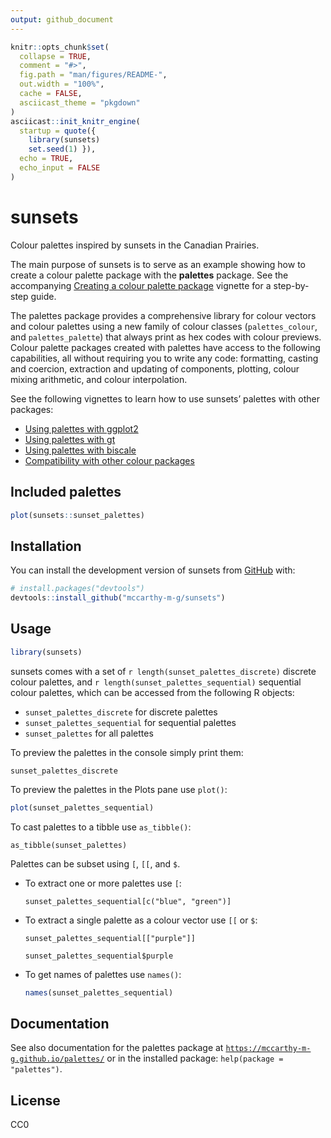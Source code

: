 ```yaml
---
output: github_document
---
```


<!-- README.md is generated from README.Rmd. Please edit that file -->

```r
knitr::opts_chunk$set(
  collapse = TRUE,
  comment = "#>",
  fig.path = "man/figures/README-",
  out.width = "100%",
  cache = FALSE,
  asciicast_theme = "pkgdown"
)
asciicast::init_knitr_engine(
  startup = quote({
    library(sunsets)
    set.seed(1) }),
  echo = TRUE,
  echo_input = FALSE
)
```

# sunsets

<!-- badges: start -->
<!-- badges: end -->

Colour palettes inspired by sunsets in the Canadian Prairies.

The main purpose of sunsets is to serve as an example showing how to create a colour palette package with the **palettes** package. See the accompanying [Creating a colour palette package](https://mccarthy-m-g.github.io/palettes/articles/creating-packages.html) vignette for a step-by-step guide.

The palettes package provides a comprehensive library for colour vectors and colour palettes using a new family of colour classes (`palettes_colour`, and `palettes_palette`) that always print as hex codes with colour previews. Colour palette packages created with palettes have access to the following capabilities, all without requiring you to write any code: formatting, casting and coercion, extraction and updating of components, plotting, colour mixing arithmetic, and colour interpolation. 

See the following vignettes to learn how to use sunsets' palettes with other packages:

- [Using palettes with ggplot2](https://mccarthy-m-g.github.io/palettes/articles/ggplot2.html)
- [Using palettes with gt](https://mccarthy-m-g.github.io/palettes/articles/gt.html)
- [Using palettes with biscale](https://mccarthy-m-g.github.io/palettes/articles/biscale.html)
- [Compatibility with other colour packages](https://mccarthy-m-g.github.io/palettes/articles/compatibility.html)

## Included palettes

```r
plot(sunsets::sunset_palettes)
```

## Installation

You can install the development version of sunsets from [GitHub](https://github.com/) with:

``` r
# install.packages("devtools")
devtools::install_github("mccarthy-m-g/sunsets")
```

## Usage

```r
library(sunsets)
```

sunsets comes with a set of `r length(sunset_palettes_discrete)` discrete colour palettes, and `r length(sunset_palettes_sequential)` sequential colour palettes, which can be accessed from the following R objects:

- `sunset_palettes_discrete` for discrete palettes
- `sunset_palettes_sequential` for sequential palettes
- `sunset_palettes` for all palettes

To preview the palettes in the console simply print them:

```asciicast
sunset_palettes_discrete
```

To preview the palettes in the Plots pane use `plot()`:

```r
plot(sunset_palettes_sequential)
```

To cast palettes to a tibble use `as_tibble()`:

```asciicast
as_tibble(sunset_palettes)
```

Palettes can be subset using `[`, `[[`, and `$`.

  - To extract one or more palettes use `[`:

    ```asciicast
    sunset_palettes_sequential[c("blue", "green")]
    ```
  
  - To extract a single palette as a colour vector use `[[` or `$`:

    ```asciicast
    sunset_palettes_sequential[["purple"]]
    ```
    
    ```asciicast
    sunset_palettes_sequential$purple
    ```
    
  - To get names of palettes use `names()`:

    ```r
    names(sunset_palettes_sequential)
    ```

## Documentation

See also documentation for the palettes package at [`https://mccarthy-m-g.github.io/palettes/`](https://mccarthy-m-g.github.io/palettes/reference/index.html) or in the installed package: `help(package = "palettes")`.

## License

CC0
